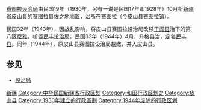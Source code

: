 {{unreferenced|time=2013-06-08T07:16:59+00:00}}
[[赛图拉设治局|赛图拉设治局]]由民国19年（1930年，另有一说是民国17年即1928年）10月析[[新疆省_(中華民國)|新疆省]][[皮山县|皮山县]]的[[赛图拉县佐|赛图拉县佐]]之地而置，[[治所|治所]]在[[赛图拉|赛图拉]]（今[[皮山县|皮山县]][[赛图拉镇|赛图拉镇]]）。

民国32年（1943年），因战乱影响，将皮山县赛图拉设治局改移[[于阗县|于阗县]]治下的第八区[[尼雅|尼雅]]，析置[[民丰设治局|民丰设治局]]，民国33年（1944年）4月，升格县治，定名[[民丰县|民丰县]]。同年（1944年），原皮山县赛图拉设治局裁撤，并入皮山县。

==参见==
* [[設治局|設治局]]


{{中华民国新疆省行政区划}}
{{中华民国大陆时期行政区划小作品}}
[[Category:設治局|新疆]]
[[Category:中华民国新疆省行政区划|Category:中华民国新疆省行政区划]]
[[Category:和田行政区划史|Category:和田行政区划史]]
[[Category:皮山县|Category:皮山县]]
[[Category:1930年建立的行政區劃|Category:1930年建立的行政區劃]]
[[Category:1944年废除的行政区划|Category:1944年废除的行政区划]]